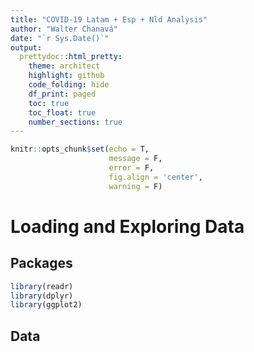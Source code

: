 ```yaml
---
title: "COVID-19 Latam + Esp + Nld Analysis"
author: "Walter Chanavá"
date: "`r Sys.Date()`"
output:
  prettydoc::html_pretty:
    theme: architect
    highlight: github
    code_folding: hide
    df_print: paged
    toc: true
    toc_float: true
    number_sections: true
---
```


```r
knitr::opts_chunk$set(echo = T,
                      message = F,
                      error = F,
                      fig.align = 'center',
                      warning = F)
```

# Loading and Exploring Data

## Packages

```r
library(readr)
library(dplyr)
library(ggplot2)
```

## Data

```r

```


```r
```


```r
```


```r
```


```r
```


```r
```


```r
```


```r
```


```r
```


```r
```


```r
```


```r
```

